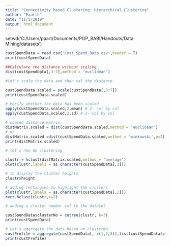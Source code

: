 ---
title: "Connectivity based Clustering: Hierarchical Clustering"
author: "Paarth"
date: "11/5/2019"
output: html_document
---

setwd('C:/Users/paart/Documents/PGP_BABI/Handouts/Data Mining/datasets')

```{r}
custSpendData = read.csv('Cust_Spend_Data.csv',header = T)
print(custSpendData)
```


```{r}
##Calculate the distance without scaling
dist(custSpendData[,3:7],method = "euclidean")
```

```{r}
#Let's scale the data and then cal the distance

custSpendData.scaled = scale(custSpendData[,3:7])
print(custSpendData.scaled)

```

```{r}
# Verify whether the data has been scaled 
apply(custSpendData.scaled,2,mean) # 2- col by col
apply(custSpendData.scaled,2,sd) # 2- col by col
```


```{r}
# scaled distance matrix
distMatrix.scaled = dist(custSpendData.scaled,method = 'euclidean') 
# or
distMatrix.scaled =dist(custSpendData.scaled,method = 'minkowski',p=2)
print(distMatrix.scaled)

```

```{r}
# let's now do clustering

clustr = hclust(distMatrix.scaled,method = 'average')
plot(clustr,labels = as.character(custSpendData[,2]))

```

```{r}
# to display the cluster heights
clustr$height
```




```{r}
# adding rectangles to highlight the clusters
plot(clustr,labels = as.character(custSpendData[,2]))
rect.hclust(clustr,k=2)
```

```{r}
# adding a cluster number col to the dataset

custSpendData$clusterNo = cutree(clustr, k=3)
print(custSpendData)
```

```{r}
# Let's aggregate the data based on clusterNo
custProfile = aggregate(custSpendData[,-c(1,2,8)],list(custSpendData$clusterNo),FUN="mean")
print(custProfile)
```


